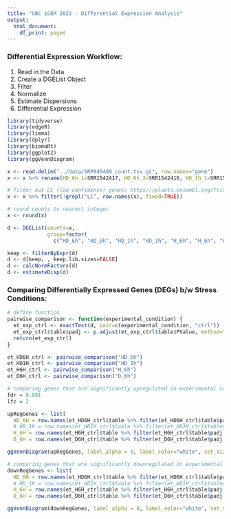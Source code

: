 ```yaml
---
title: "UBC iGEM 2022 - Differential Expression Analysis"
output:
  html_document:
    df_print: paged
---
```

### Differential Expression Workflow:
1. Read in the Data
2. Create a DGEList Object
3. Filter
4. Normalize
5. Estimate Dispersions
6. Differential Expression

```r
library(tidyverse)
library(edgeR)
library(limma)
library(dplyr)
library(biomaRt)
library(ggplot2)
library(ggVennDiagram)

x <- read.delim("../data/SRP045409_count.tsv.gz", row.names="gene")
x <- x %>% rename(HD_6h_1=SRR1542417, HD_6h_2=SRR1542416, HD_1h_1=SRR1542415, HD_1h_2=SRR1542414, H_6h_1=SRR1542413, H_6h_2=SRR1542412, H_1h_1=SRR1542411, H_1h_2=SRR1542410, D_6h_1=SRR1542409, D_6h_2=SRR1542408, D_1h_1=SRR1542407, D_1h_2=SRR1542406, ctrl_1=SRR1542405, ctrl_2=SRR1542404)
```

```r
# filter out LC (low confidence) genes: https://plants.ensembl.org/Triticum_aestivum/Info/Annotation/
x <- x %>% filter(!grepl("LC", row.names(x), fixed=TRUE))

# round counts to nearest integer
x <- round(x)

d <- DGEList(counts=x, 
             group=factor(
               c("HD_6h", "HD_6h", "HD_1h", "HD_1h", "H_6h", "H_6h", "H_1h", "H_1h", "D_6h", "D_6h", "D_1h", "D_1h", "ctrl", "ctrl")))

keep <- filterByExpr(d)
d <- d[keep, , keep.lib.sizes=FALSE]
d <- calcNormFactors(d)
d <- estimateDisp(d)
```

### Comparing Differentially Expressed Genes (DEGs) b/w Stress Conditions:

```r
# define function
pairwise_comparison <- function(experimental_condition) {
  et_exp_ctrl <- exactTest(d, pair=c(experimental_condition, "ctrl"))
  et_exp_ctrl$table$padj <- p.adjust(et_exp_ctrl$table$PValue, method="BH")
  return(et_exp_ctrl)
}

et_HD6H_ctrl <- pairwise_comparison("HD_6h")
et_HD1H_ctrl <- pairwise_comparison("HD_1h")
et_H6H_ctrl <- pairwise_comparison("H_6h")
et_D6H_ctrl <- pairwise_comparison("D_6h")
```
```r
# comparing genes that are significantly upregulated in experimental condition
fdr = 0.001
lfc = 2

upRegGenes <- list(
  HD_6H = row.names(et_HD6H_ctrl$table %>% filter(et_HD6H_ctrl$table$padj < fdr & et_HD6H_ctrl$table$logFC < -lfc)), 
  # HD_1H = row.names(et_HD1H_ctrl$table %>% filter(et_HD1H_ctrl$table$padj < fdr & et_HD1H_ctrl$table$logFC < -lfc)), 
  H_6H = row.names(et_H6H_ctrl$table %>% filter(et_H6H_ctrl$table$padj < fdr & et_H6H_ctrl$table$logFC < -lfc)),
  D_6H = row.names(et_D6H_ctrl$table %>% filter(et_D6H_ctrl$table$padj < fdr & et_D6H_ctrl$table$logFC < -lfc)))

ggVennDiagram(upRegGenes, label_alpha = 0, label_color="white", set_size=3, edge_size=1.5) + ggtitle("Comparing Upregulated Genes b/w Stress Conditions") + theme(plot.title = element_text(hjust=0.5))
```
```r
# comparing genes that are significantly downregulated in experimental condition
downRegGenes <- list(
  HD_6H = row.names(et_HD6H_ctrl$table %>% filter(et_HD6H_ctrl$table$padj < fdr & et_HD6H_ctrl$table$logFC > lfc)), 
  # HD_1H = row.names(et_HD1H_ctrl$table %>% filter(et_HD1H_ctrl$table$padj < fdr & et_HD1H_ctrl$table$logFC > lfc)), 
  H_6H = row.names(et_H6H_ctrl$table %>% filter(et_H6H_ctrl$table$padj < fdr & et_H6H_ctrl$table$logFC > lfc)),
  D_6H = row.names(et_D6H_ctrl$table %>% filter(et_D6H_ctrl$table$padj < fdr & et_D6H_ctrl$table$logFC > lfc)))

ggVennDiagram(downRegGenes, label_alpha = 0, label_color="white", set_size=3, edge_size=1.5) + ggtitle("Comparing Downregulated Genes b/w Stress Conditions") + theme(plot.title = element_text(hjust=0.5))
```